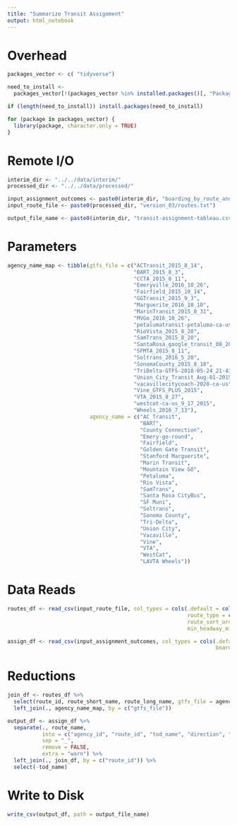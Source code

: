 ```yaml
---
title: "Summarize Transit Assignment"
output: html_notebook
---
```


# Overhead
```r
packages_vector <- c( "tidyverse")

need_to_install <-
  packages_vector[!(packages_vector %in% installed.packages()[, "Package"])]

if (length(need_to_install)) install.packages(need_to_install)

for (package in packages_vector) {
  library(package, character.only = TRUE)
}

```

# Remote I/O
```r
interim_dir <- "../../data/interim/"
processed_dir <- "../../data/processed/"

input_assignment_outcomes <- paste0(interim_dir, "boarding_by_route_and_period.csv")
input_route_file <- paste0(processed_dir, "version_03/routes.txt")

output_file_name <- paste0(interim_dir, "transit-assignment-tableau.csv")

```

# Parameters
```r
agency_name_map <- tibble(gtfs_file = c("ACTransit_2015_8_14",
                                        "BART_2015_8_3",
                                        "CCTA_2015_8_11",
                                        "Emeryville_2016_10_26",
                                        "Fairfield_2015_10_14",
                                        "GGTransit_2015_9_3",
                                        "Marguerite_2016_10_10",
                                        "MarinTransit_2015_8_31",
                                        "MVGo_2016_10_26",
                                        "petalumatransit-petaluma-ca-us__11_12_15",
                                        "RioVista_2015_8_20",
                                        "SamTrans_2015_8_20",
                                        "SantaRosa_google_transit_08_28_15",
                                        "SFMTA_2015_8_11",
                                        "Soltrans_2016_5_20",
                                        "SonomaCounty_2015_8_18",
                                        "TriDelta-GTFS-2018-05-24_21-43-17",
                                        "Union_City_Transit_Aug-01-2015 to Jun-30-2017",
                                        "vacavillecitycoach-2020-ca-us",
                                        "Vine_GTFS_PLUS_2015",
                                        "VTA_2015_8_27",
                                        "westcat-ca-us_9_17_2015",
                                        "Wheels_2016_7_13"),
                          agency_name = c("AC Transit",
                                          "BART",
                                          "County Connection",
                                          "Emery-go-round",
                                          "Fairfield",
                                          "Golden Gate Transit",
                                          "Stanford Marguerite",
                                          "Marin Transit",
                                          "Mountain View GO",
                                          "Petaluma",
                                          "Rio Vista",
                                          "SamTrans",
                                          "Santa Rosa CityBus",
                                          "SF Muni",
                                          "Soltrans",
                                          "Sonoma County",
                                          "Tri-Delta",
                                          "Union City",
                                          "Vacaville",
                                          "Vine",
                                          "VTA",
                                          "WestCat",
                                          "LAVTA Wheels"))
```

# Data Reads
```r
routes_df <- read_csv(input_route_file, col_types = cols(.default = col_character(),
                                                         route_type = col_integer(),
                                                         route_sort_order = col_integer(),
                                                         min_headway_minutes = col_double()))

assign_df <- read_csv(input_assignment_outcomes, col_types = cols(.default = col_character(),
                                                                  boardings = col_double()))
```

# Reductions
```r
join_df <- routes_df %>%
  select(route_id, route_short_name, route_long_name, gtfs_file = agency_raw_name) %>%
  left_join(., agency_name_map, by = c("gtfs_file"))

output_df <- assign_df %>%
  separate(., route_name, 
           into = c("agency_id", "route_id", "tod_name", "direction", "shp_id"),
           sep = "_",
           remove = FALSE,
           extra = "warn") %>%
  left_join(., join_df, by = c("route_id")) %>%
  select(-tod_name)
```

# Write to Disk
```r
write_csv(output_df, path = output_file_name)
```


